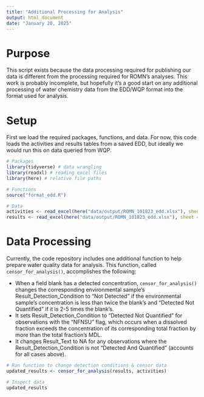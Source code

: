 ```yaml
---
title: "Additional Processing for Analysis"
output: html_document
date: "January 20, 2025"
---
```


# Purpose

This script exists because the data processing required for publishing our data is different from the processing required for ROMN's analyses.
This work is probably incomplete, but hopefully it's a good start on any additional processing of water chemistry data from the EDD/WQP format into the format used for analysis.

# Setup

First we load the required packages, functions, and data.
For now, this code loads the activities and results tables from a saved EDD, but ideally we would run this on data queried from WQP.

```r
# Packages
library(tidyverse) # data wrangling
library(readxl) # reading excel files
library(here) # relative file paths

# Functions
source("format_edd.R")

# Data
activities <- read_excel(here("data/output/ROMN_101823_edd.xlsx"), sheet = "Activities")
results <- read_excel(here("data/output/ROMN_101823_edd.xlsx"), sheet = "Results")
```

# Data Processing

Currently, the code repository includes one additional function to help prepare water quality data for analysis.
This function, called `censor_for_analysis()`, accomplishes the following:

- When a field blank has a detected concentration, `censor_for_analysis()` changes the corresponding environmental sample's Result_Detection_Condition to "Not Detected" if the environmental sample's concentration is less than twice the blank's and "Detected Not Quantified" if it is 2-5 times the blank's.
- It sets Result_Detection_Condition to "Detected Not Quantified" for observations with the "NFNSU" flag, which occurs when a dissolved fraction exceeds the concentration of its corresponding total fraction by more than the total fraction's MDL.
- It changes Result_Text to NA for any observations where the Result_Detection_Condition is not "Detected And Quantified" (accounts for all cases above).

```r
# Run function to change detection conditions & censor data
updated_results <- censor_for_analysis(results, activities)

# Inspect data 
updated_results
```
